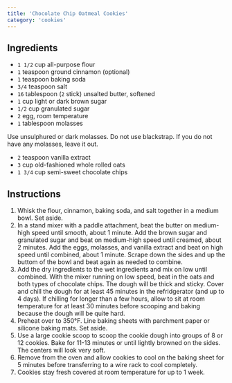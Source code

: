 ```yaml
---
title: 'Chocolate Chip Oatmeal Cookies'
category: 'cookies'
---
```


## Ingredients

- `1 1/2` cup all-purpose flour
- `1` teaspoon ground cinnamon (optional)
- `1` teaspoon baking soda
- `3/4` teaspoon salt
- `16` tablespoon (`2` stick) unsalted butter, softened
- `1` cup light or dark brown sugar
- `1/2` cup granulated sugar
- `2` egg, room temperature
- `1` tablespoon molasses

<Tip>
Use unsulphured or dark molasses. Do not use blackstrap. If you do not have any molasses, leave it out.
</Tip>

- `2` teaspoon vanilla extract
- `3` cup old-fashioned whole rolled oats
- `1 3/4` cup semi-sweet chocolate chips

## Instructions

1. Whisk the flour, cinnamon, baking soda, and salt together in a medium bowl. Set aside.
2. In a stand mixer with a paddle attachment, beat the butter on medium-high speed until smooth, about 1 minute. Add the brown sugar and granulated sugar and beat on medium-high speed until creamed, about 2 minutes. Add the eggs, molasses, and vanilla extract and beat on high speed until combined, about 1 minute. Scrape down the sides and up the buttom of the bowl and beat again as needed to combine.
3. Add the dry ingredients to the wet ingredients and mix on low until combined. With the mixer running on low speed, beat in the oats and both types of chocolate chips. The dough will be thick and sticky. Cover and chill the dough for at least 45 minutes in the refridgerator (and up to 4 days). If chilling for longer than a few hours, allow to sit at room temperature for at least 30 minutes before scooping and baking because the dough will be quite hard.
4. Preheat over to 350°F. Line baking sheets with parchment paper or silicone baking mats. Set aside.
5. Use a large cookie scoop to scoop the cookie dough into groups of 8 or 12 cookies. Bake for 11-13 minutes or until lightly browned on the sides. The centers will look very soft.
6. Remove from the oven and allow cookies to cool on the baking sheet for 5 minutes before transferring to a wire rack to cool completely.
7. Cookies stay fresh covered at room temperature for up to 1 week.
